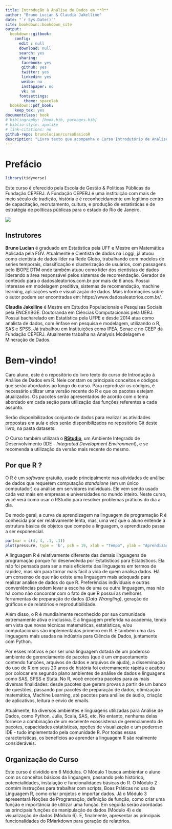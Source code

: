 ```yaml
--- 
title: Introdução à Análise de Dados em **R** 
author: "Bruno Lucian & Claudia Jakelline"
date: "`r Sys.Date()`"
site: bookdown::bookdown_site
output: 
  bookdown::gitbook:
    config:
      edit : null
      download: null
      search: yes
      sharing:
       facebook: yes
       github: yes
       twitter: yes
       linkedin: yes
       weibo: no
       instapaper: no
       vk: no
      fontsettings:
        theme: spacelab
  bookdown::pdf_book:
    keep_tex: yes
documentclass: book
# bibliography: [book.bib, packages.bib]
# biblio-style: apalike
# link-citations: no
github-repo: brunolucian/cursoBasicoR
description: "Livro texto que acompanha o Curso Introdutório de Análise de Dados em R "
---
```


# Prefácio {-}

```r
library(tidyverse)
```

Este curso é oferecido pela Escola de Gestão & Politicas Públicas da Fundação CEPERJ. A Fundação CEPERJ é uma instituição com mais de meio século de tradição,  história e é reconhecidamente um legítimo centro de capacitação, recrutamento, cultura, e produção de estatísticas e de estratégia de políticas públicas para o estado do Rio de Janeiro.

![](logo.png)

## Instrutores {-}

**Bruno Lucian** é graduado em Estatística pela UFF e Mestre em Matemática Aplicada pela FGV. Atualmente é Cientista de dados na Loggi, já atuou como cientista de dados líder na Rede Globo, trabalhando com modelos de series temporais, classificação e clusterização de usuários, com passagens pelo IBOPE DTM onde também atuou como líder dos cientistas de dados liderando a área responsável pelos sistemas de recomendação. Gerador de conteúdo para o dadosaleatorios.com.br por mais de 6 anos. Possui interesse em modelagem preditiva, sistemas de recomendação, machine learning, aplicações web e visualização de dados. Mais informações sobre o autor podem ser encontradas em: https://www.dadosaleatorios.com.br/.

**Claudia Jakelline** é Mestre em Estudos Populacionais e Pesquisas Sociais pela ENCE/IBGE. Doutoranda em Ciências Computacionais pela UERJ.
Possui bacharelado em Estatística pela UFPE e desde 2014 atua como analista de dados, com ênfase em pesquisa e modelagem, utilizando o R, SAS e SPSS. Já trabalhou em Instituições como IPEA, Senac e no CEEP da Fundação CEPERJ. Atualmente trabalha na Analysis Modelagem e Mineração de Dados.

# Bem-vindo! {-}

Caro aluno, este é o repositório do livro texto do curso de Introdução à Análise de Dados em R. Nele constam os principais conceitos  e códigos que serão abordados ao longo do curso. Para reproduzir os códigos, é necessário utilizar uma versão recente do R e que os pacotes estejam atualizados. Os pacotes serão apresentados de acordo com o tema abordado em cada seção para utilização das funções referentes a cada assunto.

Serão disponibilizados conjunto de dados para realizar as atividades propostas em aula e eles serão disponibilizados no repositório Git deste livro, na pasta datasets:

O Curso também utilizará o [__RStudio__](https://www.rstudio.com/download), um Ambiente Integrado de Desenvolvimento (IDE - _Integrated Development Environment_), e se recomenda a utilização da versão mais recente do mesmo.

## Por que R ? {-}

O R é um _software_ gratuito, usado principalmente nas atividades de análise de dados que requerem computação _standalone_ (em um único computador) ou análise em servidores individuais. Ele vem sendo usado cada vez mais em empresas e universidades no mundo inteiro. Neste curso, você verá como usar o RStudio para  resolver problemas práticos do dia a dia.

De modo geral, a curva de aprendizagem na linguagem de programação R é conhecida por ser relativamente lenta, mas, uma vez que o aluno entende a estrutura básica de objetos que compõe a linguagem, o aprendizado passa a ser exponencial.


```r
par(mar = c(4, 4, .1, .1))
plot(pressure, type = 'b', pch = 19, xlab = "Tempo", ylab = "Aprendizado", axes = FALSE)
```

A linguagem R é relativamente diferente das demais linguagens de programação porque foi desenvolvida por Estatísticos para Estatísticos. Ela não foi pensada para ser a mais eficiente das linguagens em termos de rapidez, mas sim para tornar mais fácil a vida de quem analisa dados. Há um consenso de que não existe uma linguagem mais adequada para realizar análise de dados do que R. Preferências individuais e outras conveniências podem levar a escolha de uma ou outra linguagem, mas não há como não concordar com o fato de que R possui as melhores ferramentas de preparação de dados (_Data Wrangling_), geração de gráficos e de relatórios e reprodutibilidade.

Além disso, o R é mundialmente reconhecido por sua comunidade extremamente ativa e inclusiva. É a linguagem preferida na academia, tendo em vista que novas técnicas matemáticas, estatísticas, e/ou computacionais são implementadas primeiro em R. É também uma das linguagens mais usadas na indústria para Ciência de Dados, juntamente com Python. 

Por esses motivos e por ser uma linguagem dotada de um poderoso ambiente de gerenciamento de pacotes (que é um empacotamento contendo funções, arquivos de dados e arquivos de ajuda), a disseminação do uso de R em seus 20 anos de história foi extremamente rápida e acabou por colocar em segundo plano ambientes de análise de dados e linguagens como SAS, SPSS e Stata. No R, você encontra pacotes para as mais diversas finalidades: desde pacotes que geram provas a partir de um banco de questões, passando por pacotes de preparação de dados, otimização matemática, Machine Learning, até pacotes para análise de áudio, criação de aplicativos, leitura e envio de emails.

Atualmente, há diversos ambientes e linguagens utilizadas para Análise de Dados, como Python, Julia, Scala, SAS, etc. No entanto, nenhuma delas fornece a combinação de um excelente ecossistema de gerenciamento de pacotes, capacidades estatísticas, opções de visualização e um poderoso IDE - tudo implementado pela comunidade R. Por todas essas características, os benefícios ao aprender a linguagem R são realmente consideráveis.

## Organização do Curso {-}

Este curso é dividido em 6 Módulos. O Módulo 1 busca ambientar o aluno com os conceitos básicos da linguagem, passando pelo histórico, potencialidades, instalação e funcionalidades básicas do R. O Módulo 2 contém instruções para trabalhar com scripts, Boas Práticas no uso da Linguagem R, como criar projetos e importar dados. Já o Módulo 3 apresentará Noções de Programação, definição de função, como criar uma função e importância de utilizar uma função. Em seguida serão abordadas as principais funções de manipulação de dados (Módulo 4) e de visualização de dados (Módulo 6). E, finalmente, apresentar as principais funcionalidades do RMarkdown para geração de relatórios. 



